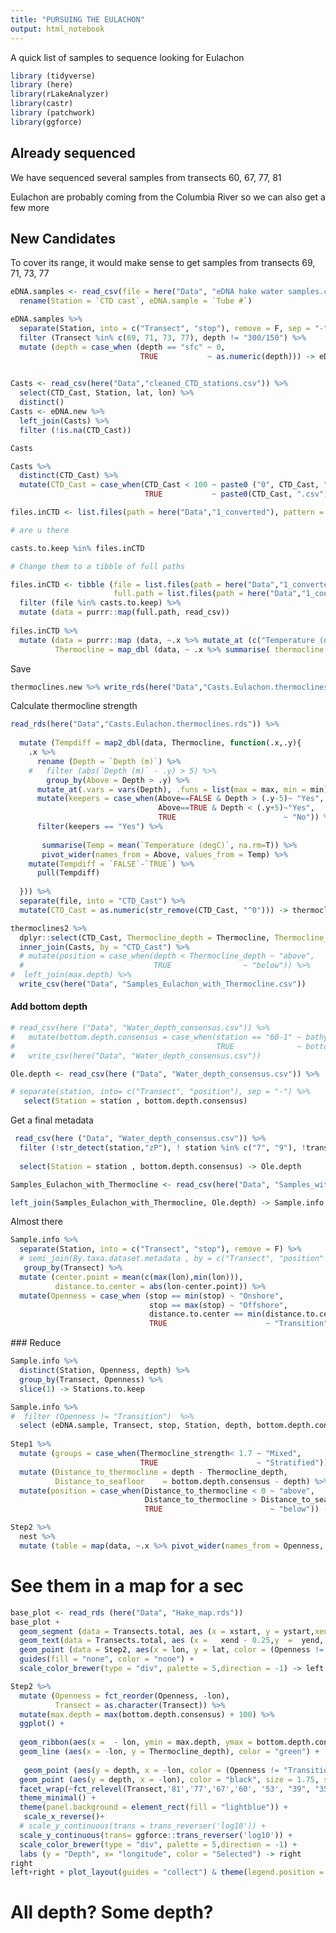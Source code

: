 ```yaml
---
title: "PURSUING THE EULACHON"
output: html_notebook
---
```


A quick list of samples to sequence looking for Eulachon

```r
library (tidyverse)
library (here)
library(rLakeAnalyzer)
library(castr)
library (patchwork)
library(ggforce)

```

## Already sequenced

We have sequenced several samples from transects 60, 67, 77, 81

Eulachon are probably coming from the Columbia River so we can also get a few more

## New Candidates

To cover its range, it would make sense to get samples from transects 69, 71, 73, 77

```r

eDNA.samples <- read_csv(file = here("Data", "eDNA hake water samples.csv")) %>% 
  rename(Station = `CTD cast`, eDNA.sample = `Tube #`)

eDNA.samples %>% 
  separate(Station, into = c("Transect", "stop"), remove = F, sep = "-") %>% 
  filter (Transect %in% c(69, 71, 73, 77), depth != "300/150") %>% 
  mutate (depth = case_when (depth == "sfc" ~ 0,
                             TRUE           ~ as.numeric(depth))) -> eDNA.new
  
```

```r
Casts <- read_csv(here("Data","cleaned_CTD_stations.csv")) %>% 
  select(CTD_Cast, Station, lat, lon) %>% 
  distinct()
Casts <- eDNA.new %>% 
  left_join(Casts) %>% 
  filter (!is.na(CTD_Cast))

Casts 
```
```r
Casts %>% 
  distinct(CTD_Cast) %>% 
  mutate(CTD_Cast = case_when(CTD_Cast < 100 ~ paste0 ("0", CTD_Cast, ".csv"),
                              TRUE           ~ paste0(CTD_Cast, ".csv"))) %>% pull() -> casts.to.keep

files.inCTD <- list.files(path = here("Data","1_converted"), pattern = "*.csv")

# are u there

casts.to.keep %in% files.inCTD

# Change them to a tibble of full paths

files.inCTD <- tibble (file = list.files(path = here("Data","1_converted"), pattern = "*.csv"),
                       full.path = list.files(path = here("Data","1_converted"), full.names = T,pattern = "*.csv")) %>% 
  filter (file %in% casts.to.keep) %>% 
  mutate (data = purrr::map(full.path, read_csv))
  
files.inCTD %>% 
  mutate (data = purrr::map (data, ~.x %>% mutate_at (c("Temperature (degC)", "Salinity (psu)", "Oxygen (ml_per_l)", "Fluorescence (ug_per_l)"), .funs = despike)),
          Thermocline = map_dbl (data, ~ .x %>% summarise( thermocline = clined(`Temperature (degC)`, `Depth (m)`)) %>% pull)) -> thermoclines.new
```

Save
```r
thermoclines.new %>% write_rds(here("Data","Casts.Eulachon.thermoclines.rds"))
```

Calculate thermocline strength
```r
read_rds(here("Data","Casts.Eulachon.thermoclines.rds")) %>% 
  
  mutate (Tempdiff = map2_dbl(data, Thermocline, function(.x,.y){
    .x %>%
      rename (Depth = `Depth (m)`) %>% 
    #   filter (abs(`Depth (m)` - .y) > 5) %>% 
        group_by(Above = Depth > .y) %>% 
      mutate_at(.vars = vars(Depth), .funs = list(max = max, min = min)) %>% 
      mutate(keepers = case_when(Above==FALSE & Depth > (.y-5)~ "Yes",
                                 Above==TRUE & Depth < (.y+5)~"Yes",
                                 TRUE                        ~ "No")) %>% 
      filter(keepers == "Yes") %>% 
      
       summarise(Temp = mean(`Temperature (degC)`, na.rm=T)) %>% 
       pivot_wider(names_from = Above, values_from = Temp) %>% 
    mutate(Tempdiff = `FALSE`-`TRUE`) %>%
      pull(Tempdiff)
    
  })) %>% 
  separate(file, into = "CTD_Cast") %>% 
  mutate(CTD_Cast = as.numeric(str_remove(CTD_Cast, "^0"))) -> thermoclines2

thermoclines2 %>% 
  dplyr::select(CTD_Cast, Thermocline_depth = Thermocline, Thermocline_strength = Tempdiff) %>% 
  inner_join(Casts, by = "CTD_Cast") %>% 
  # mutate(position = case_when(depth < Thermocline_depth ~ "above",
  #                             TRUE                ~ "below")) %>% 
#  left_join(max.depth) %>% 
  write_csv(here("Data", "Samples_Eulachon_with_Thermocline.csv")) 
```

#### Add bottom depth

```r
# read_csv(here ("Data", "Water_depth_consensus.csv")) %>% 
#   mutate(bottom.depth.consensus = case_when(station == "60-1" ~ bathy.bottom.depth,
#                                             TRUE              ~ bottom.depth.consensus)) %>% 
#   write_csv(here("Data", "Water_depth_consensus.csv"))

Ole.depth <- read_csv(here ("Data", "Water_depth_consensus.csv")) %>% 

# separate(station, into= c("Transect", "position"), sep = "-") %>% 
   select(Station = station , bottom.depth.consensus)
```
 Get a final metadata
```r
 read_csv(here ("Data", "Water_depth_consensus.csv")) %>% 
  filter (!str_detect(station,"zP"), ! station %in% c("7", "9"), !transect %in% c("HA", "VN", "NH", "Mo")) %>% 
  
  select(Station = station , bottom.depth.consensus) -> Ole.depth
```
 
```r
Samples_Eulachon_with_Thermocline <- read_csv(here("Data", "Samples_with_Thermocline.csv"))

left_join(Samples_Eulachon_with_Thermocline, Ole.depth) -> Sample.info
```
 Almost there
```r

  
Sample.info %>%
  separate(Station, into = c("Transect", "stop"), remove = F) %>% 
  # semi_join(By.taxa.dataset.metadata , by = c("Transect", "position" = "stop")) %>% 
   group_by(Transect) %>% 
  mutate (center.point = mean(c(max(lon),min(lon))), 
          distance.to.center = abs(lon-center.point)) %>% 
  mutate(Openness = case_when (stop == min(stop) ~ "Onshore",
                               stop == max(stop) ~ "Offshore", 
                               distance.to.center == min(distance.to.center) ~ "Center",
                               TRUE                      ~ "Transition")) -> Sample.info
```
 ### Reduce 
```r
Sample.info %>% 
  distinct(Station, Openness, depth) %>% 
  group_by(Transect, Openness) %>% 
  slice(1) -> Stations.to.keep

Sample.info %>% 
#  filter (Openness != "Transition")  %>%
  select (eDNA.sample, Transect, stop, Station, depth, bottom.depth.consensus, Openness, starts_with("Thermo"), lat, lon) -> Step1
  
Step1 %>%
  mutate (groups = case_when(Thermocline_strength< 1.7 ~ "Mixed",
                             TRUE                      ~ "Stratified")) %>% 
  mutate (Distance_to_thermocline = depth - Thermocline_depth,
          Distance_to_seafloor    = bottom.depth.consensus - depth) %>% 
  mutate(position = case_when(Distance_to_thermocline < 0 ~ "above",
                              Distance_to_thermocline > Distance_to_seafloor ~ "seafloor",
                              TRUE                        ~ "below")) -> Step2
```

```r
Step2 %>% 
  nest %>% 
  mutate (table = map(data, ~.x %>% pivot_wider(names_from = Openness, id_cols = depth, values_from = eDNA.sample, values_fn = n_distinct) %>% arrange(depth))) %>% unnest(table)
```
# See them in a map for a sec
```r
base_plot <- read_rds (here("Data", "Hake_map.rds"))
base_plot +
  geom_segment (data = Transects.total, aes (x = xstart, y = ystart,xend =  xend,yend =  yend, group = Transect), alpha = 0.2) +
  geom_text(data = Transects.total, aes (x =   xend - 0.25,y  =  yend, label = Transect), color = "yellow", fontface = "bold", alpha = 0.2) + 
  geom_point (data = Step2, aes(x = lon, y = lat, color = (Openness != "Transition")), position = position_jitter(w = 0, h = 0.1), size = 0.5) +
  guides(fill = "none", color = "none") + 
  scale_color_brewer(type = "div", palette = 5,direction = -1) -> left

Step2 %>% 
  mutate (Openness = fct_reorder(Openness, -lon),
          Transect = as.character(Transect)) %>% 
  mutate(max.depth = max(bottom.depth.consensus) + 100) %>% 
  ggplot() +
 
  geom_ribbon(aes(x =  - lon, ymin = max.depth, ymax = bottom.depth.consensus), fill = "firebrick3") +
  geom_line (aes(x = -lon, y = Thermocline_depth), color = "green") + 
  
   geom_point (aes(y = depth, x = -lon, color = (Openness != "Transition"))) +
  geom_point (aes(y = depth, x = -lon), color = "black", size = 1.75, shape = 21, fill= NA) +
  facet_wrap(~fct_relevel(Transect,'81','77','67','60', '53', "39", "35", "26"), ncol = 1, scale = "free_x") +
  theme_minimal() +
  theme(panel.background = element_rect(fill = "lightblue")) +
   scale_x_reverse()+
  # scale_y_continuous(trans = trans_reverser('log10')) +
  scale_y_continuous(trans= ggforce::trans_reverser('log10')) +
  scale_color_brewer(type = "div", palette = 5,direction = -1) +
  labs (y = "Depth", x= "longitude", color = "Selected") -> right
right     
left+right + plot_layout(guides = "collect") & theme(legend.position = "bottom")
```

# All depth? Some depth?

```r

```

 
